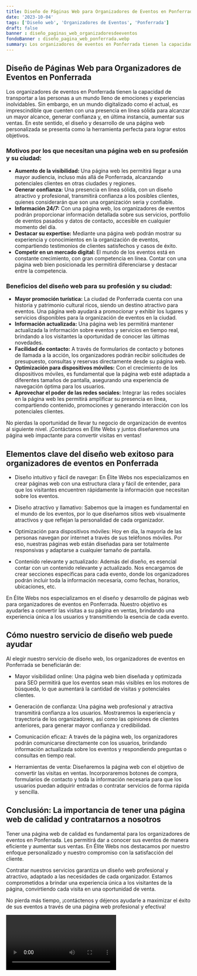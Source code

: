 ```yaml
---
title: Diseño de Páginas Web para Organizadores de Eventos en Ponferrada
date: '2023-10-04'
tags: ['Diseño web', 'Organizadores de Eventos', 'Ponferrada']
draft: false
banner : diseño_paginas_web_organizadoresdeeventos
fondoBanner : diseño_pagina_web_ponferrada.webp
summary: Los organizadores de eventos en Ponferrada tienen la capacidad de transportar a las personas a un mundo lleno de emociones y experiencias inolvidables. Sin embargo, en un mundo digitalizado como el actual, es imprescindible que cuenten con una presencia en línea sólida para alcanzar un mayor alcance, generar confianza y, en última instancia, aumentar sus ventas. En este sentido, el diseño y desarrollo de una página web personalizada se presenta como la herramienta perfecta para lograr estos objetivos.
---
```


## Diseño de Páginas Web para Organizadores de Eventos en Ponferrada

Los organizadores de eventos en Ponferrada tienen la capacidad de transportar a las personas a un mundo lleno de emociones y experiencias inolvidables. Sin embargo, en un mundo digitalizado como el actual, es imprescindible que cuenten con una presencia en línea sólida para alcanzar un mayor alcance, generar confianza y, en última instancia, aumentar sus ventas. En este sentido, el diseño y desarrollo de una página web personalizada se presenta como la herramienta perfecta para lograr estos objetivos.

### Motivos por los que necesitan una página web en su profesión y su ciudad:

- **Aumento de la visibilidad:** Una página web les permitirá llegar a una mayor audiencia, incluso más allá de Ponferrada, alcanzando potenciales clientes en otras ciudades y regiones.
- **Generar confianza:** Una presencia en línea sólida, con un diseño atractivo y profesional, transmitirá confianza a los posibles clientes, quienes considerarán que son una organización seria y confiable.
- **Información 24/7:** Con una página web, los organizadores de eventos podrán proporcionar información detallada sobre sus servicios, portfolio de eventos pasados y datos de contacto, accesible en cualquier momento del día.
- **Destacar su expertise:** Mediante una página web podrán mostrar su experiencia y conocimientos en la organización de eventos, compartiendo testimonios de clientes satisfechos y casos de éxito.
- **Competir en un mercado digital:** El mundo de los eventos está en constante crecimiento, con gran competencia en línea. Contar con una página web bien posicionada les permitirá diferenciarse y destacar entre la competencia.

### Beneficios del diseño web para su profesión y su ciudad:

- **Mayor promoción turística:** La ciudad de Ponferrada cuenta con una historia y patrimonio cultural ricos, siendo un destino atractivo para eventos. Una página web ayudará a promocionar y exhibir los lugares y servicios disponibles para la organización de eventos en la ciudad.
- **Información actualizada:** Una página web les permitirá mantener actualizada la información sobre eventos y servicios en tiempo real, brindando a los visitantes la oportunidad de conocer las últimas novedades.
- **Facilidad de contacto:** A través de formularios de contacto y botones de llamada a la acción, los organizadores podrán recibir solicitudes de presupuesto, consultas y reservas directamente desde su página web.
- **Optimización para dispositivos móviles:** Con el crecimiento de los dispositivos móviles, es fundamental que la página web esté adaptada a diferentes tamaños de pantalla, asegurando una experiencia de navegación óptima para los usuarios.
- **Aprovechar el poder de las redes sociales:** Integrar las redes sociales en la página web les permitirá amplificar su presencia en línea, compartiendo contenido, promociones y generando interacción con los potenciales clientes.

No pierdas la oportunidad de llevar tu negocio de organización de eventos al siguiente nivel. ¡Contáctanos en Élite Webs y juntos diseñaremos una página web impactante para convertir visitas en ventas!

<GifSeo />

<Cta />

## Elementos clave del diseño web exitoso para organizadores de eventos en Ponferrada

- Diseño intuitivo y fácil de navegar: En Élite Webs nos especializamos en crear páginas web con una estructura clara y fácil de entender, para que los visitantes encuentren rápidamente la información que necesitan sobre los eventos.

- Diseño atractivo y llamativo: Sabemos que la imagen es fundamental en el mundo de los eventos, por lo que diseñamos sitios web visualmente atractivos y que reflejan la personalidad de cada organizador.

- Optimización para dispositivos móviles: Hoy en día, la mayoría de las personas navegan por internet a través de sus teléfonos móviles. Por eso, nuestras páginas web están diseñadas para ser totalmente responsivas y adaptarse a cualquier tamaño de pantalla.

- Contenido relevante y actualizado: Además del diseño, es esencial contar con un contenido relevante y actualizado. Nos encargamos de crear secciones específicas para cada evento, donde los organizadores podrán incluir toda la información necesaria, como fechas, horarios, ubicaciones, etc.

En Élite Webs nos especializamos en el diseño y desarrollo de páginas web para organizadores de eventos en Ponferrada. Nuestro objetivo es ayudarles a convertir las visitas a su página en ventas, brindando una experiencia única a los usuarios y transmitiendo la esencia de cada evento.

## Cómo nuestro servicio de diseño web puede ayudar

Al elegir nuestro servicio de diseño web, los organizadores de eventos en Ponferrada se beneficiarán de:

- Mayor visibilidad online: Una página web bien diseñada y optimizada para SEO permitirá que los eventos sean más visibles en los motores de búsqueda, lo que aumentará la cantidad de visitas y potenciales clientes.

- Generación de confianza: Una página web profesional y atractiva transmitirá confianza a los usuarios. Mostraremos la experiencia y trayectoria de los organizadores, así como las opiniones de clientes anteriores, para generar mayor confianza y credibilidad.

- Comunicación eficaz: A través de la página web, los organizadores podrán comunicarse directamente con los usuarios, brindando información actualizada sobre los eventos y respondiendo preguntas o consultas en tiempo real.

- Herramientas de venta: Diseñaremos la página web con el objetivo de convertir las visitas en ventas. Incorporaremos botones de compra, formularios de contacto y toda la información necesaria para que los usuarios puedan adquirir entradas o contratar servicios de forma rápida y sencilla.

## Conclusión: La importancia de tener una página web de calidad y contratarnos a nosotros

Tener una página web de calidad es fundamental para los organizadores de eventos en Ponferrada. Les permitirá dar a conocer sus eventos de manera eficiente y aumentar sus ventas. En Élite Webs nos destacamos por nuestro enfoque personalizado y nuestro compromiso con la satisfacción del cliente.

Contratar nuestros servicios garantiza un diseño web profesional y atractivo, adaptado a las necesidades de cada organizador. Estamos comprometidos a brindar una experiencia única a los visitantes de la página, convirtiendo cada visita en una oportunidad de venta.

No pierda más tiempo, ¡contáctenos y déjenos ayudarle a maximizar el éxito de sus eventos a través de una página web profesional y efectiva!

<Video />

<CtaBot job='Organizadores de Eventos' city='Ponferrada'/>

<Gmaps query='Ponferrada+españa+maps' />